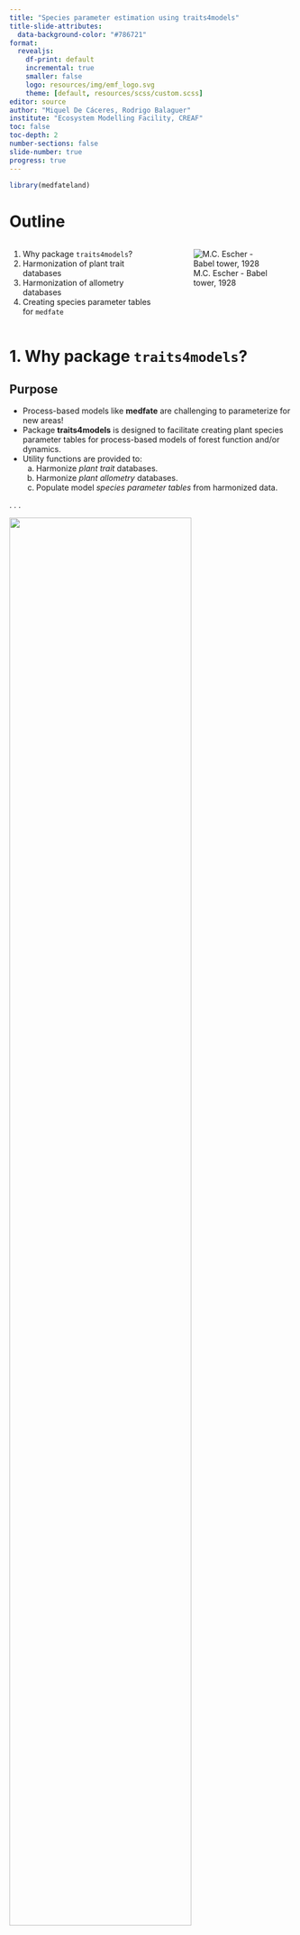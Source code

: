 ```yaml
---
title: "Species parameter estimation using traits4models"
title-slide-attributes: 
  data-background-color: "#786721"
format:
  revealjs:
    df-print: default
    incremental: true
    smaller: false
    logo: resources/img/emf_logo.svg
    theme: [default, resources/scss/custom.scss]
editor: source
author: "Miquel De Cáceres, Rodrigo Balaguer"
institute: "Ecosystem Modelling Facility, CREAF"
toc: false
toc-depth: 2
number-sections: false
slide-number: true
progress: true
---
```


```r
library(medfateland)
```

# Outline {background-color="#786721"}

::::: columns
::: {.column width="55%"}
1. Why package `traits4models`?
2. Harmonization of plant trait databases
3. Harmonization of allometry databases
4. Creating species parameter tables for `medfate`

:::

::: {.column width="45%"}
![M.C. Escher - Babel tower, 1928](resources/img/Escher_tower.jpg)
:::
:::::

# 1. Why package `traits4models`? {background-color="#786721"}

## Purpose {.smaller}

* Process-based models like **medfate** are challenging to parameterize for new areas!
* Package **traits4models** is designed to facilitate creating plant species parameter tables for process-based models of forest function and/or dynamics. 
* Utility functions are provided to:
    a.  Harmonize *plant trait* databases.
    b.  Harmonize *plant allometry* databases.
    c.  Populate model *species parameter tables* from harmonized data.

. . .

![](resources/img/packages.png){width="80%"}


::: footer
1. Why package `traits4models`?
:::

# 2. Harmonization of plant trait databases {background-color="#786721"}

## Why harmonization?

1. Species parameter values cannot be drawn from a single data source.
2. The availability of plant trait data **progressively increases**, as additional efforts are made in observational or experimental studies. 
3. Multiple data sources need to be harmonized before species parameter tables are build.

::: footer
2. Harmonization of plant trait databases
:::

## Harmonization procedure {.smaller}

**General procedure**

For each trait data source, harmonization needs to be conducted in terms of:

+ **Task a** - Definition and nomenclature of measured traits
+ **Task b** - Trait measurement units
+ **Task c** - Taxonomy of the plant entities

. . .

**How it is done in traits4models**?

+ The package provides a data table called `HarmonizedTraitDefinition` that presents plant trait definitions and their required notation and units.
+ Tasks **a** and **b** should be performed manually using **tidyverse** functions.
+ Task **c** is conducted with the help of the taxonomic backbone provided by [**World Flora Online**](https://www.worldfloraonline.org/) [^1] and using function `harmonize_taxonomy_WFO()`.
+ Function `check_harmonized_trait()` allows checking that the harmonized source is acceptable.
+ Results are stored as `csv` or `rds` (compressed) format.
+ The procedure is illustrated in vignette [Trait database harmonization](https://emf-creaf.github.io/traits4models/articles/TraitDatabaseHarmonization.html).

[^1]: Kindt, Roeland. 2020. “WorldFlora: An R Package for Exact and Fuzzy Matching of Plant Names Against the World Flora Online Taxonomic Backbone Data.” Applications in Plant Sciences 8 (9): e11388. https://doi.org/10.1002/aps3.11388. 

::: footer
2. Harmonization of plant trait databases
:::

# 3. Harmonization of allometry databases {background-color="#786721"}

## Harmonization procedure {.smaller}

**General procedure**

For each allometry data source, harmonization needs to be conducted in terms of:

+ **Task a** - Definition and nomenclature of **response** and **predictor** variables
+ **Task b** - Formulation of allometric equation
+ **Task c** - Taxonomy of the plant entities

. . .

**How it is done in traits4models**?

+ Tasks **a** and **b** should be performed manually using **tidyverse** functions but following a **harmonized vocabulary** to describe the *equation*, the *response variable*, the *predictor variables* and the *parameter names*.
+ Task **c** is conducted with the help of the taxonomic backbone provided by [**World Flora Online**](https://www.worldfloraonline.org/) [^1] and using function `harmonize_taxonomy_WFO()`.
+ Function `check_harmonized_allometry()` allows checking that the harmonized source is acceptable.
+ Results are stored as `csv` or `rds` (compressed) format.
+ The procedure is illustrated in vignette [Allometry database harmonization](https://emf-creaf.github.io/traits4models/articles/AllometryDatabaseHarmonization.html).

::: footer
3. Harmonization of allometry databases
:::

# 4. Creating species parameter tables for `medfate` {background-color="#786721"}

## Parameter estimation procedure {.smaller}

The following sections describe the main steps used to create a species parameter table for **medfate** and the functions in **traits4models** that assist the process:

| # | Step                                                  | Function(s)         |
|---|-------------------------------------------------------|---------------------|
| 1 | Initialize the parameter table with target taxonomic entities | `init_medfate_params()` |
| 2 | Populate species parameters from forest inventory data | `fill_medfate_inventory_traits()` |
| 3 | Populate plant allometric coefficients from suitable databases |  `fill_medfate_allometries()`|
| 4 | Populate plant functional traits from harmonized data bases |  `fill_medfate_traits()`|
| 5 | Checking the final parameter table | `check_medfate_params()` |
| 6 | If necessary, completing strict parameters | `complete_medfate_strict()` |

. . .

The procedure is illustrated in vignette [Building species parameter tables for medfate](https://emf-creaf.github.io/traits4models/articles/SpeciesParameterizationMEDFATE.html).

. . .

::: {.callout-warning}
+ Unfortunately, this procedure is not sufficient, as it does not include **metamodelling** and **calibration** exercises that are needed for some specific parameters!
+ In the future, function `check_medfate_params()` should include verification of the relationships between physiological traits.
:::

::: footer
4. Populating species parameter tables for medfate
:::

## SpParamsMED vs. traits4models {.smaller}

Species trait parameter table `SpParamsMED` was created before **traits4models** and is provided in **medfate** as default parameter table:

```r
dim(medfate::SpParamsMED)
```

. . .

However, the taxonomy of `SpParamsMED` is a **simplification** of that of the Spanish National Forest Inventory (IFN).

. . .

Package **traits4models** provides `SpParamsES` which has more taxonomic entities, matching IFN taxonomy and ready to be used when parsing forest plot data with package **forestables**: 

```r
dim(traits4models::SpParamsES)
```

. . .

Data sets `SpParamsES`, `SpParamsFR` and `SpParamsUS` provided in **traits4models** follow the populating procedure explained here. 

. . .

`SpParamsMED` is still supported, but `SpParamsES`, `SpParamsFR` and `SpParamsUS`  are more likely to be **maintained** and **curated** in the long term.


::: footer
4. Populating species parameter tables for medfate
:::


#  {background-color="#786721"}

![M.C. Escher - Babel tower, 1928](resources/img/Escher_tower.jpg)
